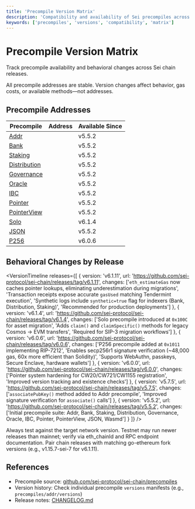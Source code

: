 ```yaml
---
title: 'Precompile Version Matrix'
description: 'Compatibility and availability of Sei precompiles across chain versions.'
keywords: ['precompiles', 'versions', 'compatibility', 'matrix']
---
```



# Precompile Version Matrix

Track precompile availability and behavioral changes across Sei chain releases.

<Callout type="info">All precompile addresses are stable. Version changes affect behavior, gas costs, or available methods—not addresses.</Callout>

## Precompile Addresses

<div className="not-prose overflow-hidden rounded-lg border border-neutral-200 bg-white shadow-sm dark:border-neutral-800 dark:bg-neutral-900">
  <table className="w-full text-sm">
    <thead className="border-b border-neutral-200 bg-neutral-50 dark:border-neutral-800 dark:bg-neutral-900/70">
      <tr>
        <th className="px-4 py-2 text-left text-xs font-medium text-neutral-600 dark:text-neutral-400">Precompile</th>
        <th className="px-4 py-2 text-left text-xs font-medium text-neutral-600 dark:text-neutral-400">Address</th>
        <th className="px-4 py-2 text-left text-xs font-medium text-neutral-600 dark:text-neutral-400">Available Since</th>
      </tr>
    </thead>
    <tbody className="divide-y divide-neutral-200 dark:divide-neutral-800">
      <tr>
        <td className="px-4 py-3">
          <a href="/evm/precompiles/addr" className="font-medium text-neutral-700 hover:text-blue-600 dark:text-neutral-300 dark:hover:text-blue-400">
            Addr
          </a>
        </td>
        <td className="px-4 py-3">
          <CopyableAddress address="0x0000000000000000000000000000000000001004" />
        </td>
        <td className="px-4 py-3 text-neutral-600 dark:text-neutral-400">v5.5.2</td>
      </tr>
      <tr>
        <td className="px-4 py-3">
          <a href="/evm/precompiles/bank" className="font-medium text-neutral-700 hover:text-blue-600 dark:text-neutral-300 dark:hover:text-blue-400">
            Bank
          </a>
        </td>
        <td className="px-4 py-3">
          <CopyableAddress address="0x0000000000000000000000000000000000001001" />
        </td>
        <td className="px-4 py-3 text-neutral-600 dark:text-neutral-400">v5.5.2</td>
      </tr>
      <tr>
        <td className="px-4 py-3">
          <a href="/evm/precompiles/staking" className="font-medium text-neutral-700 hover:text-blue-600 dark:text-neutral-300 dark:hover:text-blue-400">
            Staking
          </a>
        </td>
        <td className="px-4 py-3">
          <CopyableAddress address="0x0000000000000000000000000000000000001005" />
        </td>
        <td className="px-4 py-3 text-neutral-600 dark:text-neutral-400">v5.5.2</td>
      </tr>
      <tr>
        <td className="px-4 py-3">
          <a href="/evm/precompiles/distribution" className="font-medium text-neutral-700 hover:text-blue-600 dark:text-neutral-300 dark:hover:text-blue-400">
            Distribution
          </a>
        </td>
        <td className="px-4 py-3">
          <CopyableAddress address="0x0000000000000000000000000000000000001007" />
        </td>
        <td className="px-4 py-3 text-neutral-600 dark:text-neutral-400">v5.5.2</td>
      </tr>
      <tr>
        <td className="px-4 py-3">
          <a href="/evm/precompiles/governance" className="font-medium text-neutral-700 hover:text-blue-600 dark:text-neutral-300 dark:hover:text-blue-400">
            Governance
          </a>
        </td>
        <td className="px-4 py-3">
          <CopyableAddress address="0x0000000000000000000000000000000000001006" />
        </td>
        <td className="px-4 py-3 text-neutral-600 dark:text-neutral-400">v5.5.2</td>
      </tr>
      <tr>
        <td className="px-4 py-3">
          <a href="/evm/precompiles/oracle" className="font-medium text-neutral-700 hover:text-blue-600 dark:text-neutral-300 dark:hover:text-blue-400">
            Oracle
          </a>
        </td>
        <td className="px-4 py-3">
          <CopyableAddress address="0x0000000000000000000000000000000000001008" />
        </td>
        <td className="px-4 py-3 text-neutral-600 dark:text-neutral-400">v5.5.2</td>
      </tr>
      <tr>
        <td className="px-4 py-3">
          <a href="/evm/precompiles/ibc" className="font-medium text-neutral-700 hover:text-blue-600 dark:text-neutral-300 dark:hover:text-blue-400">
            IBC
          </a>
        </td>
        <td className="px-4 py-3">
          <CopyableAddress address="0x0000000000000000000000000000000000001009" />
        </td>
        <td className="px-4 py-3 text-neutral-600 dark:text-neutral-400">v5.5.2</td>
      </tr>
      <tr>
        <td className="px-4 py-3">
          <a href="/evm/precompiles/pointer" className="font-medium text-neutral-700 hover:text-blue-600 dark:text-neutral-300 dark:hover:text-blue-400">
            Pointer
          </a>
        </td>
        <td className="px-4 py-3">
          <CopyableAddress address="0x000000000000000000000000000000000000100b" />
        </td>
        <td className="px-4 py-3 text-neutral-600 dark:text-neutral-400">v5.5.2</td>
      </tr>
      <tr>
        <td className="px-4 py-3">
          <a href="/evm/precompiles/pointerview" className="font-medium text-neutral-700 hover:text-blue-600 dark:text-neutral-300 dark:hover:text-blue-400">
            PointerView
          </a>
        </td>
        <td className="px-4 py-3">
          <CopyableAddress address="0x000000000000000000000000000000000000100A" />
        </td>
        <td className="px-4 py-3 text-neutral-600 dark:text-neutral-400">v5.5.2</td>
      </tr>
      <tr>
        <td className="px-4 py-3">
          <a href="/evm/precompiles/solo" className="font-medium text-neutral-700 hover:text-blue-600 dark:text-neutral-300 dark:hover:text-blue-400">
            Solo
          </a>
        </td>
        <td className="px-4 py-3">
          <CopyableAddress address="0x000000000000000000000000000000000000100C" />
        </td>
        <td className="px-4 py-3 text-neutral-600 dark:text-neutral-400">v6.1.4</td>
      </tr>
      <tr>
        <td className="px-4 py-3">
          <a href="/evm/precompiles/json" className="font-medium text-neutral-700 hover:text-blue-600 dark:text-neutral-300 dark:hover:text-blue-400">
            JSON
          </a>
        </td>
        <td className="px-4 py-3">
          <CopyableAddress address="0x0000000000000000000000000000000000001003" />
        </td>
        <td className="px-4 py-3 text-neutral-600 dark:text-neutral-400">v5.5.2</td>
      </tr>
      <tr>
        <td className="px-4 py-3">
          <a href="/evm/precompiles/P256" className="font-medium text-neutral-700 hover:text-blue-600 dark:text-neutral-300 dark:hover:text-blue-400">
            P256
          </a>
        </td>
        <td className="px-4 py-3">
          <CopyableAddress address="0x0000000000000000000000000000000000001011" />
        </td>
        <td className="px-4 py-3 text-neutral-600 dark:text-neutral-400">v6.0.6</td>
      </tr>
    </tbody>
  </table>
</div>

## Behavioral Changes by Release

<VersionTimeline
  releases={[
    {
      version: 'v6.1.11',
      url: 'https://github.com/sei-protocol/sei-chain/releases/tag/v6.1.11',
      changes: ['`eth_estimateGas` now caches pointer lookups, eliminating underestimation during migrations', 'Transaction receipts expose accurate `gasUsed` matching Tendermint execution', 'Synthetic logs include `synthetic=true` flag for indexers (Bank, Distribution, Staking)', 'Recommended for production deployments']
    },
    {
      version: 'v6.1.4',
      url: 'https://github.com/sei-protocol/sei-chain/releases/tag/v6.1.4',
      changes: ['Solo precompile introduced at `0x100C` for asset migration', 'Adds `claim()` and `claimSpecific()` methods for legacy Cosmos → EVM transfers', 'Required for SIP-3 migration workflows']
    },
    {
      version: 'v6.0.6',
      url: 'https://github.com/sei-protocol/sei-chain/releases/tag/v6.0.6',
      changes: ['P256 precompile added at `0x1011` implementing RIP-7212', 'Enables secp256r1 signature verification (~48,000 gas, 60x more efficient than Solidity)', 'Supports WebAuthn, passkeys, Secure Enclave, hardware wallets']
    },
    {
      version: 'v6.0.0',
      url: 'https://github.com/sei-protocol/sei-chain/releases/tag/v6.0.0',
      changes: ['Pointer system hardening for CW20/CW721/CW1155 registration', 'Improved version tracking and existence checks']
    },
    {
      version: 'v5.7.5',
      url: 'https://github.com/sei-protocol/sei-chain/releases/tag/v5.7.5',
      changes: ['`associatePubKey()` method added to Addr precompile', 'Improved signature verification for `associate()` calls']
    },
    {
      version: 'v5.5.2',
      url: 'https://github.com/sei-protocol/sei-chain/releases/tag/v5.5.2',
      changes: ['Initial precompile suite: Addr, Bank, Staking, Distribution, Governance, Oracle, IBC, Pointer, PointerView, JSON, Wasmd']
    }
  ]}
/>

<Callout type="warning">Always test against the target network version. Testnet may run newer releases than mainnet; verify via eth_chainId and RPC endpoint documentation. Pair chain releases with matching go-ethereum fork versions (e.g., v1.15.7-sei-7 for v6.1.11).</Callout>

## References

- Precompile source: [github.com/sei-protocol/sei-chain/precompiles](https://github.com/sei-protocol/sei-chain/tree/main/precompiles)
- Version history: Check individual precompile `versions` manifests (e.g., `precompiles/addr/versions`)
- Release notes: [CHANGELOG.md](https://github.com/sei-protocol/sei-chain/blob/main/CHANGELOG.md)
